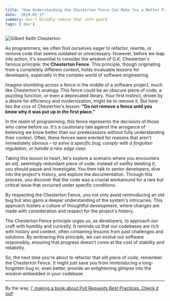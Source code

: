 ```yaml
---
title: "How Understanding the Chesterton Fence Can Make You a Better Programmer!"
date: '2024-01-17'
summary: Don't blindly remove that safe guard
tags: ['dev']
---
```


![Gilbert Keith Chesterton](https://upload.wikimedia.org/wikipedia/commons/thumb/7/75/Gilbert_Chesterton.jpg/440px-Gilbert_Chesterton.jpg)

As programmers, we often find ourselves eager to refactor, rewrite, or remove code that seems outdated or unnecessary. However, before we leap into action, it's essential to consider the wisdom of G.K. Chesterton's famous principle: the **Chesterton Fence**. This principle, though originating from a completely different context, holds invaluable lessons for developers, especially in the complex world of software engineering.

Imagine stumbling across a fence in the middle of a software project, much like Chesterton's analogy. This fence could be an obscure piece of code, a puzzling function, or even a deprecated library. Your first instinct, driven by a desire for efficiency and modernization, might be to remove it. But here lies the crux of Chesterton's lesson: **"Do not remove a fence until you know why it was put up in the first place."**

In the realm of programming, this fence represents the decisions of those who came before us. It's a cautionary tale against the arrogance of believing we know better than our predecessors without fully understanding their context. Often, these fences were erected for reasons that aren't immediately obvious – _to solve a specific bug, comply with a forgotten regulation, or handle a rare edge case_.

Taking this lesson to heart, let's explore a scenario where you encounters an old, seemingly redundant piece of code. Instead of swiftly deleting it, you should pause and investigate. You then talk to senior developers, dive into the project's history, and explore the documentation. Through this process, you discover that the code was a crucial workaround for a rare but critical issue that occurred under specific conditions.

By respecting the Chesterton Fence, you not only avoid reintroducing an old bug but also gains a deeper understanding of the system's intricacies. This approach fosters a culture of thoughtful development, where changes are made with consideration and respect for the project's history.

The Chesterton Fence principle urges us, as developers, to approach our craft with humility and curiosity. It reminds us that our codebases are rich with history and context, often containing lessons from past challenges and solutions. By embracing this principle, we can evolve our software responsibly, ensuring that progress doesn't come at the cost of stability and reliability.

So, the next time you're about to refactor that old piece of code, remember the Chesterton Fence. It might just save you from reintroducing a long-forgotten bug or, even better, provide an enlightening glimpse into the wisdom embedded in your codebase.

---

By the way, [I' making a book about Pull Requests Best Practices. Check it out](https://pr.nico.fyi)!
